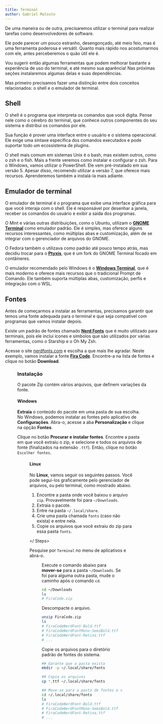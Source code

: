 ```yaml
---
title: Terminal
author: Gabriel Malosto
---
```




De uma maneira ou de outra, precisaremos utilizar o terminal para realizar tarefas como desenvolvedores de software.

Ele pode parecer um pouco estranho, desengonçado, até meio feio, mas é uma ferramenta poderosa e versátil.
Quanto mais rápido nos acostumarmos com ele, antes perceberemos o quão útil ele é.

Vou sugerir então algumas ferramentas que podem melhorar bastante a experiência de uso do terminal, e até mesmo sua aparência!
Nas próximas seções instalaremos algumas delas e suas dependências.

Mas primeiro precisamos fazer uma distinção entre dois conceitos relacionados: o shell e o emulador de terminal.

## Shell

O shell é o programa que interpreta os comandos que você digita.
Pense nele como o cérebro do terminal, que conhece outros componentes do seu sistema e distribui os comandos por ele.

Sua função é prover uma interface entre o usuário e o sistema operacional.
Ele exige uma sintaxe específica dos comandos executados e pode suportar todo um ecossistema de plugins.

O shell mais comum em sistemas Unix é o bash, mas existem outros, como o zsh e o fish.
Mais a frente veremos como instalar e configurar o zsh.
Para o Windows, vamos utilizar o PowerShell.
Ele vem pré-instalado em sua versão 5.
Apesar disso, recomendo utilizar a versão 7, que oferece mais recursos.
Aprenderemos também a instalá-la mais adiante.

## Emulador de terminal

O emulador de terminal é o programa que exibe uma interface gráfica para que você interaja com o shell.
Ele é responsável por desenhar a janela, receber os comandos do usuário e exibir a saída dos programas.

O Mint e várias outras distribuições, como o Ubuntu, utilizam o [**GNOME Terminal**](https://gitlab.gnome.org/GNOME/gnome-terminal) como emulador padrão.
Ele é simples, mas oferece alguns recursos interessantes, como múltiplas abas e customização, além de se integrar com o gerenciador de arquivos do GNOME.

O Fedora também o utilizava como padrão até pouco tempo atrás, mas decidiu trocar para o [**Ptyxis**](https://gitlab.gnome.org/chergert/ptyxis/), que é um fork do GNOME Terminal focado em contâineres.

O emulador recomendado pelo Windows é o [**Windows Terminal**](https://github.com/microsoft/terminal), que é mais moderno e oferece mais recursos que o tradicional Prompt de Comando.
Ele também suporta múltiplas abas, customização, perfis e integração com o WSL.

## Fontes

Antes de começarmos a instalar as ferramentas, precisamos garantir que temos uma fonte adequada para o terminal e que seja compatível com programas que vamos instalar depois.

Existe um padrão de fontes chamado [**Nerd Fonts**](https://www.nerdfonts.com/) que é muito utilizado para terminais, pois ele inclui ícones e símbolos que são utilizados por várias ferramentas, como o Starship e o Oh My Zsh.

Acesse o site [nerdfonts.com](https://www.nerdfonts.com/font-downloads) e escolha a que mais lhe agradar.
Neste exemplo, vamos instalar a fonte [**Fira Code**](https://github.com/ryanoasis/nerd-fonts/releases/download/v3.3.0/FiraCode.zip).
Encontre-a na lista de fontes e clique no botão **Download**.

<Figure
  caption="Opção de download da fonte FiraCode no site Nerd Fonts."
  images={[
    {
      src: firaCode,
      alt: "Parte da página de downloads do site Nerd Fonts, em que se mostra a opção pela fonte FiraCode.",
    },
  ]}
/>

### Instalação

O pacote Zip contém vários arquivos, que definem variações da fonte.

#### Windows

**Extraia** o conteúdo do pacote em uma pasta de sua escolha.
No Windows, podemos instalar as fontes pelo aplicativo de **Configurações**.
Abra-o, acesse a aba **Personalização** e clique na opção **Fontes**.

Clique no botão **Procurar e instalar fontes**.
Encontre a pasta em que você extraiu o zip, e selecione e todos os arquivos de fonte (finalizados na extensão `.ttf`).
Então, clique no botão `Escolher fontes`.

<Figure
  caption="Configurações na seção de Fontes."
  images={[
    {
      src: fontsSettingsOnWindows,
      alt: `Janela do aplicativo de configurações do Windows na seção de Fontes, em que se vê um retângulo tracejado com um botão centralizado em que se lê "Procurar e instalar fontes".`,
    },
  ]}
/>

#### Linux

No **Linux**, vamos seguir os seguintes passos.
Você pode segui-los graficamente pelo gerenciador de arquivos, ou pelo terminal, como mostrado abaixo.

<Steps>

1. Encontre a pasta onde você baixou o arquivo `zip`. Provavelmente foi para `~/Downloads`.
1. Extraia o pacote.
1. Entre na pasta `~/.local/share`.
1. Crie uma pasta chamada `fonts` (caso não exista) e entre nela.
1. Copie os arquivos que você extraiu do zip para essa pasta `fonts`.

</ Steps>

Pesquise por `Terminal` no menu de aplicativos e abra-o.

<Figure
  caption="Buscando pelo Terminal no menu de apps do Cinnamon."
  images={[
    {
      src: searchingTerminalOnCinnamon,
      alt: `Menu de apps do Mint, em que se busca por "terminal".`,
    },
  ]}
/>

Execute o comando abaixo para **mover-se** para a pasta `~/Downloads`.
Se foi para alguma outra pasta, mude o caminho após o comando `cd`.

```zsh title="Fedora ou Mint" frame="terminal"
cd ~/Downloads
ls
# FiraCode.zip
```

Descompacte o arquivo.

```zsh title="Fedora ou Mint" frame="terminal"
unzip FiraCode.zip
ls
# FiraCodeNerdFont-Bold.ttf
# FiraCodeNerdFontMono-SemiBold.ttf
# FiraCodeNerdFont-Retina.ttf
# ...
```

Copie os arquivos para o diretório padrão de fontes do sistema.

```zsh title="Fedora ou Mint" frame="terminal"
## Garante que a pasta exista
mkdir -p ~/.local/share/fonts

## Copia os arquivos
cp *.ttf ~/.local/share/fonts

## Move-se para a pasta de fontes e verifica se os aquivos foram copiados
cd ~/.local/share/fonts
ls
# FiraCodeNerdFont-Bold.ttf
# FiraCodeNerdFontMono-SemiBold.ttf
# FiraCodeNerdFont-Retina.ttf
# ...
```
